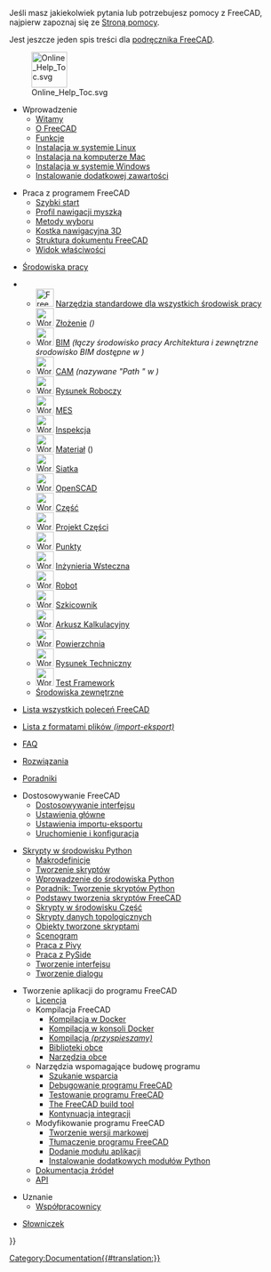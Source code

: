 <languages/>

Jeśli masz jakiekolwiek pytania lub potrzebujesz pomocy z FreeCAD, najpierw zapoznaj się ze [[Help/pl|Stroną pomocy]].

Jest jeszcze jeden spis treści dla [[Manual:Introduction/pl|podręcznika FreeCAD]].

[[File:Online_Help_Toc.svg|64px]]

* Wprowadzenie
**[[Online_Help_Startpage/pl|Witamy]]
** [[About_FreeCAD/pl|O FreeCAD]]
** [[Feature_list/pl|Funkcje]]
** [[Install_on_Linux/pl|Instalacja w systemie Linux]]
** [[Install_on_Mac/pl|Instalacja na komputerze Mac]]
** [[Install_on_Windows/pl|Instalacja w systemie Windows]]
** [[Installing/pl|Instalowanie dodatkowej zawartości]]

* Praca z programem FreeCAD
** [[Getting_started/pl|Szybki start]]
** [[Mouse_navigation/pl|Profil nawigacji myszką]]
** [[Selection_methods/pl|Metody wyboru]]
** [[Navigation_Cube/pl|Kostka nawigacyjna 3D]]
** [[Document_structure/pl|Struktura dokumentu FreeCAD]]
** [[Property_View/pl|Widok właściwości]]

* [[Workbenches/pl|Środowiska pracy]]
<!--Please keep this list consistent with User_hub and Workbenches-->
** [[Image:Freecad.svg|32px]] [[Std_Base/pl|Narzędzia standardowe dla wszystkich środowisk pracy]]
** [[Image:Workbench_Assembly.svg|32px]] [[Assembly_Workbench/pl|Złożenie]] ''({{Version/pl|1.0}})''
** [[Image:Workbench_BIM.svg|32px]] [[BIM_Workbench/pl|BIM]] ''(łączy środowisko pracy Architektura i zewnętrzne środowisko BIM dostępne w {{VersionMinus/pl|0.21}})''
** [[Image:Workbench_CAM.svg|32px]] [[CAM_Workbench/pl|CAM]] ''(nazywane "Path " w {{VersionMinus|0.21}})''
** [[Image:Workbench_Draft.svg|32px]] [[Draft_Workbench/pl|Rysunek Roboczy]]
** [[Image:Workbench_FEM.svg|32px]] [[FEM_Workbench/pl|MES]]
** [[Image:Workbench_Inspection.svg|32px]] [[Inspection_Workbench/pl|Inspekcja]]
** [[Image:Workbench_Material.svg|32px]] [[Material_Workbench/pl|Materiał]] ({{Version|1.0}})
** [[Image:Workbench_Mesh.svg|32px]] [[Mesh_Workbench/pl|Siatka]]
** [[Image:Workbench_OpenSCAD.svg|32px]] [[OpenSCAD_Workbench/pl|OpenSCAD]]
** [[Image:Workbench_Part.svg|32px]] [[Part_Workbench/pl|Część]]
** [[Image:Workbench_PartDesign.svg|32px]] [[PartDesign_Workbench/pl|Projekt Części]]
** [[Image:Workbench_Points.svg|32px]] [[Points_Workbench/pl|Punkty]]
** [[Image:Workbench_Reverse_Engineering.svg|32px]] [[Reverse_Engineering_Workbench/pl|Inżynieria Wsteczna]]
** [[Image:Workbench_Robot.svg|32px]] [[Robot_Workbench/pl|Robot]]
** [[Image:Workbench_Sketcher.svg|32px]] [[Sketcher_Workbench/pl|Szkicownik]]
** [[Image:Workbench_Spreadsheet.svg|32px]] [[Spreadsheet_Workbench/pl|Arkusz Kalkulacyjny]]
** [[Image:Workbench_Surface.svg|32px]] [[Surface_Workbench/pl|Powierzchnia]]
** [[Image:Workbench_TechDraw.svg|32px]] [[TechDraw_Workbench/pl|Rysunek Techniczny]]
** [[Image:Workbench_Test.svg|32px]] [[Testing/pl|Test Framework]]
** [[External_workbenches/pl|Środowiska zewnętrzne]]

* [[List of Commands|Lista wszystkich poleceń FreeCAD]]

* [[Import_Export/pl|Lista z formatami plików ''(import-eksport)'']]

* [[Frequently_asked_questions|FAQ]]

* [[Workarounds|Rozwiązania]]

* [[Tutorials/pl|Poradniki]]

* Dostosowywanie FreeCAD
** [[Interface_Customization/pl|Dostosowywanie interfejsu]]
** [[Preferences_Editor/pl|Ustawienia główne]]
** [[Import_Export_Preferences/pl|Ustawienia importu-eksportu]]
** [[Start_up_and_Configuration/pl|Uruchomienie i konfiguracja]]

* [[Scripting_and_macros/pl|Skrypty w środowisku Python]]
** [[Macros/pl|Makrodefinicje]]
** [[Scripts/pl|Tworzenie skryptów]]
** [[Introduction_to_Python/pl|Wprowadzenie do środowiska Python]]
** [[Python_scripting_tutorial/pl|Poradnik: Tworzenie skryptów Python]]
** [[FreeCAD_Scripting_Basics/pl|Podstawy tworzenia skryptów FreeCAD]]
** [[Part_scripting/pl|Skrypty w środowisku Część]]
** [[Topological_data_scripting/pl|Skrypty danych topologicznych]]
** [[Scripted_objects/pl|Obiekty tworzone skryptami]]
** [[Scenegraph/pl|Scenogram]]
** [[Pivy/pl|Praca z Pivy]]
** [[PySide/pl|Praca z PySide]]
** [[Interface_creation/pl|Tworzenie interfejsu]]
** [[Dialog_creation/pl|Tworzenie dialogu]]

* Tworzenie aplikacji do programu FreeCAD
** [[License/pl|Licencja]]
** Kompilacja FreeCAD
*** [[Compile_on_Docker|Kompilacja w Docker]]
*** [[FreeCAD_Docker_CLI_mode|Kompilacja w konsoli Docker]]
*** [[Compiling_(Speeding_up)|Kompilacja ''(przyspieszamy)'']]
*** [[Third_Party_Libraries/pl|Biblioteki obce]]
*** [[Third_Party_Tools/pl|Narzędzia obce]]
** Narzędzia wspomagające budowę programu
*** [[Tracker/pl|Szukanie wsparcia]]
*** [[Debugging/pl|Debugowanie programu FreeCAD]]
*** [[Testing/pl|Testowanie programu FreeCAD]]
*** [[FreeCAD_Build_Tool/pl|The FreeCAD build tool]]
*** [[Continuous_Integration|Kontynuacja integracji]]
** Modyfikowanie programu FreeCAD
*** [[Branding/pl|Tworzenie wersji markowej]] 
*** [[Localisation/pl|Tłumaczenie programu FreeCAD]]
*** [[Workbench_creation/pl|Dodanie modułu aplikacji]]
*** [[Extra python modules/pl|Instalowanie dodatkowych modułów Python]]
** [[Source documentation/pl|Dokumentacja źródeł]]
** [https://freecad.org/api API]

* Uznanie
**[[Contributors|Współpracownicy]]

*[[Glossary|Słowniczek]]


{{Userdocnavi{{#translation:}}}}
[[Category:Documentation{{#translation:}}]]